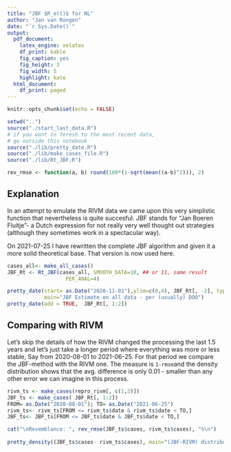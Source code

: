 ```yaml
---
title: "JBF $R_e(t)$ for NL"
author: "Jan van Rongen"
date: "`r Sys.Date()`"
output:
  pdf_document:
    latex_engine: xelatex
    df_print: kable
    fig_caption: yes
    fig_height: 3
    fig_width: 5
    highlight: kate
  html_document:
    df_print: paged
---
```

\fontsize{12}{14}
\setmainfont{DejaVu Sans}
\selectfont

```r
knitr::opts_chunk$set(echo = FALSE)

setwd("..")
source("./start_last_data.R")
# if you want to feresh to the most recent data, 
# go outside this notebook
source("./lib/pretty_date.R")
source("./lib/make_cases_file.R")
source("./lib/Rt_JBF.R")

rev_rmse <- function(a, b) round(100*(1-sqrt(mean((a-b)^2))), 2)

```

## Explanation

In an attempt to emulate the RIVM data we came upon this very simplistic function that nevertheless is quite succesful. JBF stands for "Jan Boeren Fluitje"- a Dutch expression for not really very well thought out strategies (although they sometimes work in a spectacular way).  

On 2021-07-25 I have rewritten the complete JBF algorithm and given it a more solid theoretical base. That version is now used here.

```r

cases_all<- make_all_cases()
JBF_Rt <- Rt_JBF(cases_all, SMOOTH_DATA=10, ## or 11, same result
                   PER_ANAL=4)

pretty_date(start= as.Date("2020-11-01"),ylim=c(0,4), JBF_Rt[, -2], type="a", 
            main="JBF Estimate on all data - per (usually) DOO")
pretty_date(add = TRUE,  JBF_Rt[, 1:2])


```

## Comparing with RIVM


Let's skip the details of how the RIVM changed the processing the last 1.5 years and let's just take a longer period where everything was more or less stable, Say from 2020-08-01 to 2021-06-25. For that period we compare the JBF-method with the RIVM one. The measure is `1-rmse`and the density distribution shows that the avg. difference is only 0.01 - smaller than any other error we can imagine in this process. 

```r
rivm_ts <- make_cases(repro_rivm[, c(1,3)])
JBF_ts <- make_cases( JBF_Rt[, 1:2])
FROM= as.Date("2020-08-01"); TO= as.Date("2021-06-25")
rivm_ts<- rivm_ts[FROM <= rivm_ts$date & rivm_ts$date < TO,]
JBF_ts<- JBF_ts[FROM <= JBF_ts$date & JBF_ts$date < TO,]

cat("\nResemblance: ", rev_rmse(JBF_ts$cases, rivm_ts$cases), "%\n")
  
pretty_density((JBF_ts$cases- rivm_ts$cases), main="(JBF-RIVM) distribution (plus the 95% values area")    

```


